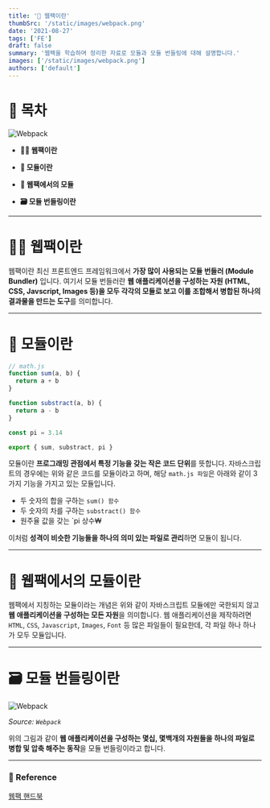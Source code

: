 ```yaml
---
title: '🎒 웹팩이란'
thumbSrc: '/static/images/webpack.png'
date: '2021-08-27'
tags: ['FE']
draft: false
summary: '웹팩을 학습하며 정리한 자료로 모듈과 모듈 번들링에 대해 설명합니다.'
images: ['/static/images/webpack.png']
authors: ['default']
---
```


# 📌 목차

![Webpack](/static/images/webpack.png)

- **💁🏻 웹팩이란**

- **📂 모듈이란**

- **🤔 웹팩에서의 모듈**

- **🗃️ 모듈 번들링이란**

---

# 💁🏻 웹팩이란

웹팩이란 최신 프론트엔드 프레임워크에서 **가장 많이 사용되는 모듈 번들러 (Module Bundler)** 입니다. 여기서 모듈 번들러란 **웹 애플리케이션을 구성하는 자원 (HTML, CSS, Javscript, Images 등)을 모두 각각의 모듈로 보고 이를 조합해서 병합된 하나의 결과물을 만드는 도구**를 의미합니다.

---

# 📂 모듈이란

```javascript
// math.js
function sum(a, b) {
  return a + b
}

function substract(a, b) {
  return a - b
}

const pi = 3.14

export { sum, substract, pi }
```

모듈이란 **프로그래밍 관점에서 특정 기능을 갖는 작은 코드 단위**를 뜻합니다. 자바스크립트의 경우에는 위와 같은 코드를 모듈이라고 하며, 해당 `math.js 파일`은 아래와 같이 3가지 기능을 가지고 있는 모듈입니다.

- 두 숫자의 합을 구하는 `sum() 함수`
- 두 숫자의 차를 구하는 `substract() 함수`
- 원주율 값을 갖는 `pi 상수₩

이처럼 **성격이 비슷한 기능들을 하나의 의미 있는 파일로 관리**하면 모듈이 됩니다.

---

# 🤔 웹팩에서의 모듈이란

웹팩에서 지칭하는 모듈이라는 개념은 위와 같이 자바스크립트 모듈에만 국한되지 않고 **웹 애플리케이션을 구성하는 모든 자원**을 의미합니다. 웹 애플리케이션을 제작하려면 `HTML`, `CSS`, `Javascript`, `Images`, `Font` 등 많은 파일들이 필요한데, 각 파일 하나 하나가 모두 모듈입니다.

---

# 🗃️ 모듈 번들링이란

![Webpack](/static/images/webpack2.png)

_Source: `Webpack`_

위의 그림과 같이 **웹 애플리케이션을 구성하는 몇십, 몇백개의 자원들을 하나의 파일로 병합 및 압축 해주는 동작**을 모듈 번들링이라고 합니다.

---

### 🔗 Reference

[웹팩 핸드북](https://joshua1988.github.io/webpack-guide/webpack/what-is-webpack.html#%EC%9B%B9%ED%8C%A9%EC%9D%B4%EB%9E%80)
